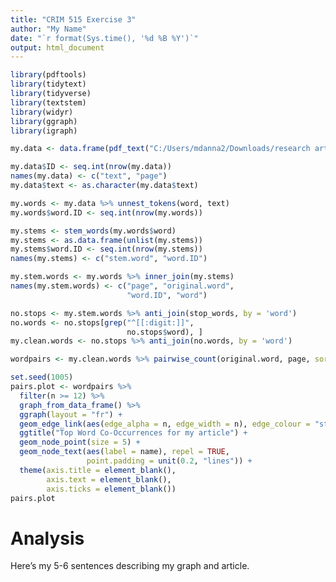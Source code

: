 ```yaml
---
title: "CRIM 515 Exercise 3"
author: "My Name"
date: "`r format(Sys.time(), '%d %B %Y')`"
output: html_document
---
```


```r
library(pdftools)
library(tidytext)
library(tidyverse)
library(textstem)
library(widyr)
library(ggraph)
library(igraph)

my.data <- data.frame(pdf_text("C:/Users/mdanna2/Downloads/research articles/lum et al 2023.pdf"))

my.data$ID <- seq.int(nrow(my.data))
names(my.data) <- c("text", "page")
my.data$text <- as.character(my.data$text)

my.words <- my.data %>% unnest_tokens(word, text)
my.words$word.ID <- seq.int(nrow(my.words))

my.stems <- stem_words(my.words$word)
my.stems <- as.data.frame(unlist(my.stems))
my.stems$word.ID <- seq.int(nrow(my.stems))
names(my.stems) <- c("stem.word", "word.ID")

my.stem.words <- my.words %>% inner_join(my.stems)
names(my.stem.words) <- c("page", "original.word", 
                          "word.ID", "word")

no.stops <- my.stem.words %>% anti_join(stop_words, by = 'word')
no.words <- no.stops[grep("^[[:digit:]]", 
                          no.stops$word), ]
my.clean.words <- no.stops %>% anti_join(no.words, by = 'word')

wordpairs <- my.clean.words %>% pairwise_count(original.word, page, sort = TRUE)

set.seed(1005)
pairs.plot <- wordpairs %>%
  filter(n >= 12) %>%
  graph_from_data_frame() %>%
  ggraph(layout = "fr") +
  geom_edge_link(aes(edge_alpha = n, edge_width = n), edge_colour = "steelblue") +
  ggtitle("Top Word Co-Occurrences for my article") +
  geom_node_point(size = 5) +
  geom_node_text(aes(label = name), repel = TRUE,
                 point.padding = unit(0.2, "lines")) +
  theme(axis.title = element_blank(),
        axis.text = element_blank(),
        axis.ticks = element_blank())
pairs.plot
```

# Analysis
Here's my 5-6 sentences describing my graph and article.
